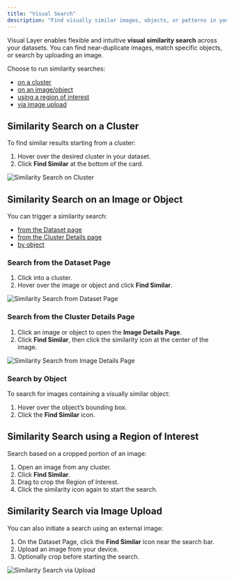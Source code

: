 ```yaml
---
title: "Visual Search"
description: "Find visually similar images, objects, or patterns in your dataset using Visual Layer's powerful similarity search options."
---
```


Visual Layer enables flexible and intuitive **visual similarity search** across your datasets. You can find near-duplicate images, match specific objects, or search by uploading an image. 

Choose to run similarity searches:

- [on a cluster](#similarity-search-on-a-cluster)  
- [on an image/object](#similarity-search-on-an-image-or-object)  
- [using a region of interest](#similarity-search-using-a-region-of-interest)  
- [via image upload](#similarity-search-via-image-upload)  

## Similarity Search on a Cluster

To find similar results starting from a cluster:

1. Hover over the desired cluster in your dataset.
2. Click **Find Similar** at the bottom of the card.

<Image src="https://files.readme.io/dc4dd7ba2b5a177b242a5d10947d72d52a94e272736c4976bbbaa736ae0e1497-Scene-1_copy_3.gif" alt="Similarity Search on Cluster" />

## Similarity Search on an Image or Object

You can trigger a similarity search: 
- [from the Dataset page](#search-from-the-dataset-page)  
- [from the Cluster Details page](#search-from-the-cluster-details-page)  
- [by object](#search-by-object)

### Search from the Dataset Page

1. Click into a cluster.
2. Hover over the image or object and click **Find Similar**.

<Image src="https://files.readme.io/67833bc9d2959b2165dc17f6c69fa0e6c6eadd09b98f090dba08e0e6ca813a76-Scene-1_2.gif" alt="Similarity Search from Dataset Page" />

### Search from the Cluster Details Page

1. Click an image or object to open the **Image Details Page**.
2. Click **Find Similar**, then click the similarity icon at the center of the image.

<Image src="https://files.readme.io/1e3113710ffe12699bc92844d8bbf90f8a35bcae9c7b9e8da826047ebf5e9a3b-Scene-1_2_copy.gif" alt="Similarity Search from Image Details Page" />

### Search by Object

To search for images containing a visually similar object:

1. Hover over the object’s bounding box.
2. Click the **Find Similar** icon.


## Similarity Search using a Region of Interest

Search based on a cropped portion of an image:

1. Open an image from any cluster.
2. Click **Find Similar**.
3. Drag to crop the Region of Interest.
4. Click the similarity icon again to start the search.


## Similarity Search via Image Upload

You can also initiate a search using an external image:

1. On the Dataset Page, click the **Find Similar** icon near the search bar.
2. Upload an image from your device.
3. Optionally crop before starting the search.

<Image src="https://files.readme.io/632ec1043a7acd38bb9f928d26c6cf7f96b6f5f496561e7905f25bcf623f3c52-Scene-1_2_2.gif" alt="Similarity Search via Upload" />

